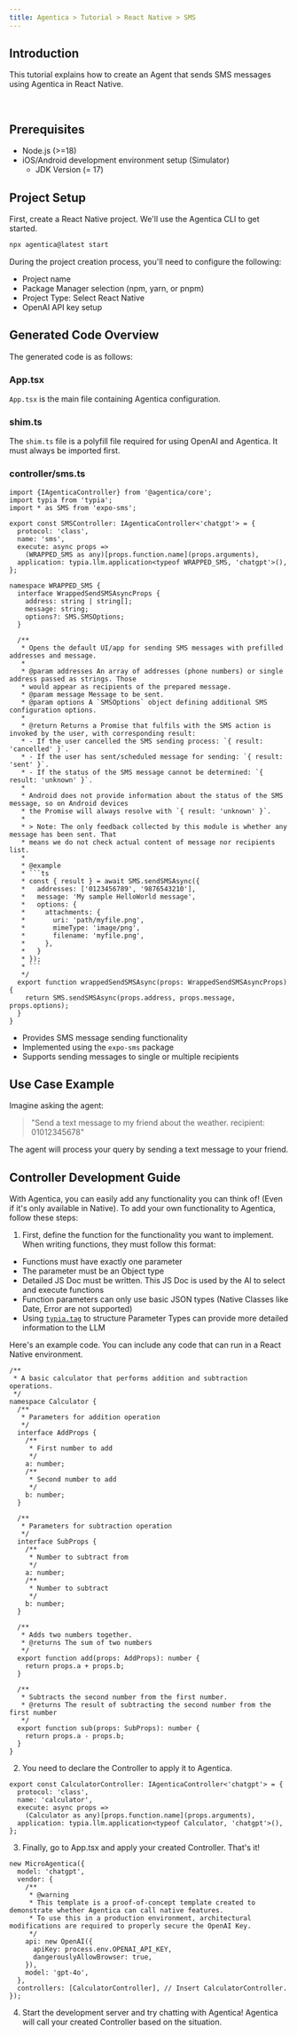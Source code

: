 ```yaml
---
title: Agentica > Tutorial > React Native > SMS
---
```


## Introduction

This tutorial explains how to create an Agent that sends SMS messages using Agentica in React Native.

<br/>
<YoutubeRenderer src="https://www.youtube.com/embed/QIDYNSXA6Hc" type="shorts"/>

## Prerequisites
- Node.js (>=18)
- iOS/Android development environment setup (Simulator)
  - JDK Version (= 17)

## Project Setup

First, create a React Native project. We'll use the Agentica CLI to get started.

```bash
npx agentica@latest start
```

During the project creation process, you'll need to configure the following:

- Project name
- Package Manager selection (npm, yarn, or pnpm)
- Project Type: Select React Native
- OpenAI API key setup


## Generated Code Overview

The generated code is as follows:

### App.tsx

`App.tsx` is the main file containing Agentica configuration.

### shim.ts

The `shim.ts` file is a polyfill file required for using OpenAI and Agentica. It must always be imported first.

### controller/sms.ts
```tsx
import {IAgenticaController} from '@agentica/core';
import typia from 'typia';
import * as SMS from 'expo-sms';

export const SMSController: IAgenticaController<'chatgpt'> = {
  protocol: 'class',
  name: 'sms',
  execute: async props =>
    (WRAPPED_SMS as any)[props.function.name](props.arguments),
  application: typia.llm.application<typeof WRAPPED_SMS, 'chatgpt'>(),
};

namespace WRAPPED_SMS {
  interface WrappedSendSMSAsyncProps {
    address: string | string[];
    message: string;
    options?: SMS.SMSOptions;
  }

  /**
   * Opens the default UI/app for sending SMS messages with prefilled addresses and message.
   *
   * @param addresses An array of addresses (phone numbers) or single address passed as strings. Those
   * would appear as recipients of the prepared message.
   * @param message Message to be sent.
   * @param options A `SMSOptions` object defining additional SMS configuration options.
   *
   * @return Returns a Promise that fulfils with the SMS action is invoked by the user, with corresponding result:
   * - If the user cancelled the SMS sending process: `{ result: 'cancelled' }`.
   * - If the user has sent/scheduled message for sending: `{ result: 'sent' }`.
   * - If the status of the SMS message cannot be determined: `{ result: 'unknown' }`.
   *
   * Android does not provide information about the status of the SMS message, so on Android devices
   * the Promise will always resolve with `{ result: 'unknown' }`.
   *
   * > Note: The only feedback collected by this module is whether any message has been sent. That
   * means we do not check actual content of message nor recipients list.
   *
   * @example
   * ```ts
   * const { result } = await SMS.sendSMSAsync({
   *   addresses: ['0123456789', '9876543210'],
   *   message: 'My sample HelloWorld message',
   *   options: {
   *     attachments: {
   *       uri: 'path/myfile.png',
   *       mimeType: 'image/png',
   *       filename: 'myfile.png',
   *     },
   *   }
   * });
   * ```
   */
  export function wrappedSendSMSAsync(props: WrappedSendSMSAsyncProps) {
    return SMS.sendSMSAsync(props.address, props.message, props.options);
  }
}
```
- Provides SMS message sending functionality
- Implemented using the `expo-sms` package
- Supports sending messages to single or multiple recipients


## Use Case Example

Imagine asking the agent:

> "Send a text message to my friend about the weather. recipient: 01012345678"

The agent will process your query by sending a text message to your friend.



## Controller Development Guide

With Agentica, you can easily add any functionality you can think of! (Even if it's only available in Native). To add your own functionality to Agentica, follow these steps:

1. First, define the function for the functionality you want to implement.
When writing functions, they must follow this format:

  - Functions must have exactly one parameter
  - The parameter must be an Object type
  - Detailed JS Doc must be written. This JS Doc is used by the AI to select and execute functions
  - Function parameters can only use basic JSON types (Native Classes like Date, Error are not supported)
  - Using [`typia.tag`](https://typia.io/docs/validators/tags/) to structure Parameter Types can provide more detailed information to the LLM

Here's an example code. You can include any code that can run in a React Native environment.

```tsx
/**
 * A basic calculator that performs addition and subtraction operations.
 */
namespace Calculator {
  /**
   * Parameters for addition operation
   */
  interface AddProps {
    /**
     * First number to add
     */
    a: number;
    /**
     * Second number to add
     */
    b: number;
  }

  /**
   * Parameters for subtraction operation
   */
  interface SubProps {
    /**
     * Number to subtract from
     */
    a: number;
    /**
     * Number to subtract
     */
    b: number;
  }

  /**
   * Adds two numbers together.
   * @returns The sum of two numbers
   */
  export function add(props: AddProps): number {
    return props.a + props.b;
  }

  /**
   * Subtracts the second number from the first number.
   * @returns The result of subtracting the second number from the first number
   */
  export function sub(props: SubProps): number {
    return props.a - props.b;
  }
}
```

2. You need to declare the Controller to apply it to Agentica.

```tsx
export const CalculatorController: IAgenticaController<'chatgpt'> = {
  protocol: 'class',
  name: 'calculator',
  execute: async props =>
    (Calculator as any)[props.function.name](props.arguments),
  application: typia.llm.application<typeof Calculator, 'chatgpt'>(),
};
```

3. Finally, go to App.tsx and apply your created Controller. That's it!

```tsx
new MicroAgentica({
  model: 'chatgpt',
  vendor: {
    /**
     * @warning
     * This template is a proof-of-concept template created to demonstrate whether Agentica can call native features.
     * To use this in a production environment, architectural modifications are required to properly secure the OpenAI Key.
     */
    api: new OpenAI({
      apiKey: process.env.OPENAI_API_KEY,
      dangerouslyAllowBrowser: true,
    }),
    model: 'gpt-4o',
  },
  controllers: [CalculatorController], // Insert CalculatorController. 
});
```

4. Start the development server and try chatting with Agentica! Agentica will call your created Controller based on the situation.

